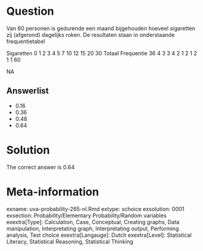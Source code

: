 Question
========

Van 60 personen is gedurende een maand bijgehouden hoeveel sigaretten zij (afgerond) dagelijks roken. De resultaten staan in onderstaande frequentietabel

Sigaretten 0 1 2 3 4 5 7 10 12 15 20 30 Totaal
Frequentie 36 4 3 3 4 2 1 2 1 2 1 1 60

NA

Answerlist
----------
* 0.16
* 0.36
* 0.48
* 0.64

Solution
========

The correct answer is  0.64

Meta-information
================
exname: uva-probability-265-nl.Rmd
extype: schoice
exsolution: 0001
exsection: Probability/Elementary Probability/Random variables
exextra[Type]: Calculation, Case, Conceptual, Creating graphs, Data manipulation, Interpretating graph, Interpretating output, Performing analysis, Test choice
exextra[Langauge]: Dutch
exextra[Level]: Statistical Literacy, Statistical Reasoning, Statistical Thinking
